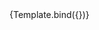 
<Meta title="Form/Tabs" component={Tabs}/>

<Canvas>
    <Story name="default" args={{size: "small", items: [
      {code: "wea", name: "xuxa"},
      {code: "mono", name: "report"},
      {code: "mono", name: "report"},
      {code: "mono", name: "report"},
      {code: "mono", name: "report"},
      {code: "mono", name: "report"},
      {code: "mono", name: "report"},
      {code: "mono", name: "report"},
    ]}}>
        {Template.bind({})}
    </Story>
</Canvas>
